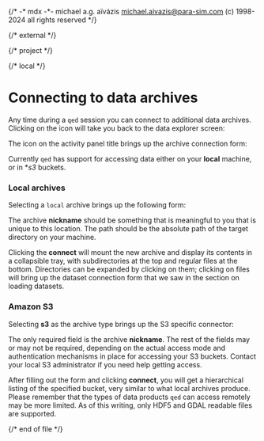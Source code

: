 {/*
    -* mdx -*-
    michael a.g. aïvázis <michael.aivazis@para-sim.com>
    (c) 1998-2024 all rights reserved
*/}


{/* external */}

{/* project */}

{/* local */}


# <a name="archives" />Connecting to data archives

Any time during a `qed` session you can connect to additional data archives. Clicking on the
<Badge><Pin/></Badge> icon will take you back to the data explorer screen:

<Screenshot src="/figures/qed-archives.png" />

The <Badge><Plus/></Badge> icon on the activity panel title brings up the archive connection form:

<Screenshot src="/figures/qed-archives-connect.png" />

Currently `qed` has support for accessing data either on your **local** machine, or in **s3*
buckets.

### <a name="#archives.local" />Local archives

Selecting a `local` archive brings up the following form:

<Screenshot src="/figures/qed-archives-local.png" />

The archive **nickname** should be something that is meaningful to you that is unique to this
location. The path should be the absolute path of the target directory on your machine.

<Screenshot src="/figures/qed-archives-data.png" />

Clicking the **connect** will mount the new archive and display its contents in a collapsible tray,
with subdirectories at the top and regular files at the bottom. Directories can be expanded by
clicking on them; clicking on files will bring up the dataset connection form that we saw in the
section on loading datasets.

<Screenshot src="/figures/qed-archives-data-contents.png" />

### <a name="#archives.s3" />Amazon S3

Selecting **s3** as the archive type brings up the S3 specific connector:

<Screenshot src="/figures/qed-archives-s3.png" />

The only required field is the archive **nickname**. The rest of the fields may or may not be
required, depending on the actual access mode and authentication mechanisms in place for accessing
your S3 buckets. Contact your local S3 administrator if you need help getting access.

After filling out the form and clicking **connect**, you will get a hierarchical listing of the
specified bucket, very similar to what local archives produce. Please remember that the types of
data products `qed` can access remotely may be more limited. As of this writing, only HDF5 and GDAL
readable files are supported.


{/* end of file */}

